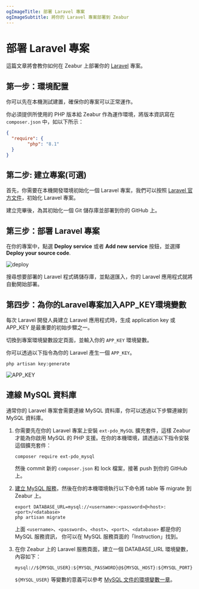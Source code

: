 ```yaml
---
ogImageTitle: 部署 Laravel 專案
ogImageSubtitle: 將你的 Laravel 專案部署到 Zeabur
---
```


# 部署 Laravel 專案

這篇文章將會教你如何在 Zeabur 上部署你的 [Laravel](https://laravel.com/) 專案。

## 第一步：環境配置

你可以先在本機測試建置，確保你的專案可以正常運作。

你必須提供所使用的 PHP 版本給 Zeabur 作為運作環境，將版本資訊寫在`composer.json` 中，如以下所示：

```json
{
  "require": {
        "php": "8.1"
  }
}
```

## 第二步: 建立專案(可選)

首先，你需要在本機開發環境初始化一個 Laravel 專案，我們可以按照 [Laravel 官方文件](https://laravel.com/docs/9.x)，初始化 Laravel 專案。

建立完畢後，為其初始化一個 Git 儲存庫並部署到你的 GitHub 上。

## 第三步：部署 Laravel 專案

在你的專案中，點選 **Deploy service** 或者 **Add new service** 按鈕，並選擇 **Deploy your source code**.

![deploy](/deploy/common/select-service.en-US.png)

搜尋想要部署的 Laravel 程式碼儲存庫，並點選匯入，你的 Laravel 應用程式就將自動開始部署。

## 第四步：為你的Laravel專案加入APP_KEY環境變數

每次 Laravel 開發人員建立 Laravel 應用程式時，生成 application key 或 APP_KEY 是最重要的初始步驟之一。

切換到專案環境變數設定頁面，並輸入你的 `APP_KEY` 環境變數。

你可以透過以下指令為你的 Laravel 產生一個 `APP_KEY`。

```shell
php artisan key:generate
```

![APP_KEY](/framework/laravel/app-key-setting.jpg)

## 連線 MySQL 資料庫

通常你的 Laravel 專案會需要連線 MySQL 資料庫，你可以透過以下步驟連線到 MySQL 資料庫。

1. 你需要先在你的 Laravel 專案上安裝 `ext-pdo_MySQL` 擴充套件，這樣 Zeabur 才能為你啟用 MySQL
   的 PHP 支援。在你的本機環境，請透過以下指令安裝這個擴充套件：

    ```shell
    composer require ext-pdo_mysql
    ```

    然後 commit 新的 `composer.json` 和 lock 檔案，接著 push 到你的 GitHub 上。

2. [建立 MySQL 服務](/marketplace/mysql)，然後在你的本機環境執行以下命令將 table 等 migrate 到 Zeabur 上。

    ```shell
    export DATABASE_URL=mysql://<username>:<password>@<host>:<port>/<database>
    php artisan migrate
    ```

    上面 `<username>`、`<password>`、`<host>`、`<port>`、`<database>` 都是你的 MySQL 服務資訊，
    你可以在 MySQL 服務頁面的「Instruction」找到。

3. 在你 Zeabur 上的 Laravel 服務頁面，建立一個 DATABASE_URL 環境變數，內容如下：

    ```
    mysql://${MYSQL_USER}:${MYSQL_PASSWORD}@${MYSQL_HOST}:${MYSQL_PORT}/${MYSQL_DATABASE}
    ```

    `${MYSQL_USER}` 等變數的意義可以參考 [MySQL 文件的環境變數一章](/marketplace/mysql#環境變數)。
